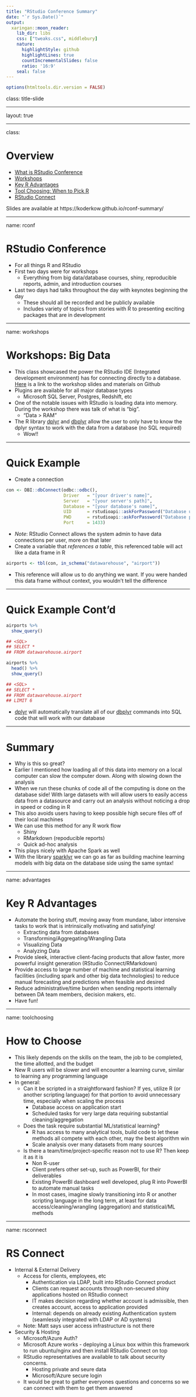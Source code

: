 ```yaml
---
title: "RStudio Conference Summary"
date: "`r Sys.Date()`"
output:
  xaringan::moon_reader:
    lib_dir: libs
    css: ["tweaks.css", middlebury]
    nature:
      highlightStyle: github
      highlightLines: true
      countIncrementalSlides: false
      ratio: '16:9'
    seal: false
---
```


```r
options(htmltools.dir.version = FALSE)
```

class: title-slide   

---

layout: true

<div class="my-footer"></div>

---

class:

# Overview

- [What is RStudio Conference](#rconf)
- [Workshops](#workshops)
- [Key R Advantages](#advantages)
- [Tool Choosing: When to Pick R](#toolchoosing)
- [RStudio Connect](#rsconnect)

Slides are available at https://koderkow.github.io/rconf-summary/

---

name: rconf

# RStudio Conference

- For all things R and RStudio
- First two days were for workshops
    - Everything from big data/database courses, shiny, reproducible reports, admin, and  introduction courses
- Last two days had talks throughout the day with keynotes beginning the day
    - These should all be recorded and be publicly available
    - Includes variety of topics from stories with R to presenting exciting packages that are in development

---

name: workshops

# Workshops: Big Data

- This class showcased the power the RStudio IDE (Integrated development environment) has for connecting directly to a database. [Here](https://github.com/rstudio/bigdataclass) is a link to the workshop slides and materials on Github
- Plugins are available for all major database types
    - Microsoft SQL Server, Postgres, Redshift, etc
- One of the notable issues with RStudio is loading data into memory. During the workshop there was talk of what is "big". 
    - "Data > RAM"
- The R library [dplyr](https://dplyr.tidyverse.org/) and [dbplyr](https://dbplyr.tidyverse.org/articles/dbplyr.html) allow the user to only have to know the dplyr syntax to work with the data from a database (no SQL required)
    - Wow!!

---

# Quick Example

- Create a connection

```r
con <- DBI::dbConnect(odbc::odbc(),
                      Driver   = "[your driver's name]",
                      Server   = "[your server's path]",
                      Database = "[your database's name]",
                      UID      = rstudioapi::askForPassword("Database user"),
                      PWD      = rstudioapi::askForPassword("Database password"),
                      Port     = 1433)
```

- *Note*: RStudio Connect allows the system admin to have data connections per user, more on that later
- Create a variable that *references a table*, this referenced table will act like a data frame in R

```r
airports <- tbl(con, in_schema("datawarehouse", "airport"))
```

- This reference will allow us to do anything we want. If you were handed this data frame without context, you wouldn't tell the difference

---

# Quick Example Cont'd

```r
airports %>%
  show_query()
```

```r
## <SQL>
## SELECT *
## FROM datawarehouse.airport
```

```r
airports %>%
  head() %>%
  show_query()
```

```r
## <SQL>
## SELECT *
## FROM datawarehouse.airport
## LIMIT 6
```

- [dplyr](https://dplyr.tidyverse.org/) will automatically translate all of our [dbplyr](https://dbplyr.tidyverse.org/articles/dbplyr.html) commands into SQL code that will work with our database

---

# Summary

- Why is this so great?
- Earlier I mentioned how loading all of this data into memory on a local computer can slow the computer down. Along with slowing down the analysis
- When we run these chunks of code all of the computing is done on the database side! With large datasets with will allow users to easily access data from a datasource and carry out an analysis without noticing a drop in speed or coding in R
- This also avoids users having to keep possible high secure files off of their local machines
- We can use this method for any R work flow
    - Shiny
    - RMarkdown (repoducible reports)
    - Quick ad-hoc analysis
- This plays nicely with Apache Spark as well
- With the library [sparklyr](https://spark.rstudio.com/) we can go as far as building machine learning models with big data on the database side using the same syntax!

<!-- Here are some bullet points Matt mentioned that would be beneficial for them to know. I know you can answer these more deeply on how it will help them as a company vs what I lightly know on the topic. -->

---

name: advantages

# Key R Advantages

- Automate the boring stuff, moving away from mundane, labor intensive tasks to work that is intrinsically motivating and satisfying!
    - Extracting data from databases
    - Transforming/Aggregating/Wrangling Data
    - Visualizing Data
    - Analyzing Data
- Provide sleek, interactive client-facing products that allow faster, more powerful insight generation (RStudio Connect/RMarkdown)
- Provide access to large number of machine and statistical learning facilities (including spark and other big data technologies) to reduce manual forecasting and predictions when feasible and desired
- Reduce administrative/time burden when sending reports internally between DA team members, decision makers, etc.
- Have fun!

---

name: toolchoosing

# How to Choose

- This likely depends on the skills on the team, the job to be completed, the time allotted, and the budget
- New R users will be slower and will encounter a learning curve, similar to learning any programming language
- In general:
    - Can it be scripted in a straightforward fashion? If yes, utilize R (or another scripting language) for that portion to avoid unnecessary time, especially when scaling the process
        - Database access on application start
        - Scheduled tasks for very large data requiring substantial cleaning/aggregation
    - Does the task require substantial ML/statistical learning?
        - R has access to many analytical tools, build code to let these methods all compete with each other, may the best algorithm win
        - Scale analysis over many datasets from many sources
    - Is there a team/time/project-specific reason not to use R? Then keep it as it is
        - Non R-user
        - Client prefers other set-up, such as PowerBI, for their deliverables
        - Existing PowerBI dashboard well developed, plug R into PowerBI to automate manual tasks
        - In most cases, imagine slowly transitioning into R or another scripting language in the long term, at least for data access/cleaning/wrangling (aggregation) and statistical/ML methods


---

name: rsconnect

# RS Connect

- Internal & External Delivery
  - Access for clients, employees, etc
      - Authentication via LDAP, built into RStudio Connect product
      - Clients can request accounts through non-secured shiny applications hosted on RStudio connect
      - IT makes decision regarding whether account is admissible, then creates account, access to application provided
      - Internal: depends on already existing Authentication system (seamlessly integrated with LDAP or AD systems)
  - Note: Matt says user access infrastructure is not there
- Security & Hosting
  - Microsoft/Azure Auth?
  - Microsoft Azure works - deploying a Linux box within this framework to run ubuntu/nginx and then install RStudio Connect on top
  - RStudio representatives are available to talk about security concerns.
      - Hosting private and seure data
      - Microsoft/Azure secure login
  - It would be great to gather everyones questions and concerns so we can connect with them to get them answered